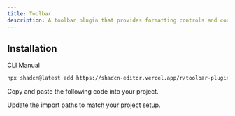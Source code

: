 ```yaml
---
title: Toolbar
description: A toolbar plugin that provides formatting controls and context management for the rich text editor.
---
```


<ComponentPreview
  name="toolbar-plugin-demo"
  className="[&_.preview>[data-orientation=vertical]]:sm:max-w-[70%]"
  description="A toolbar plugin for the rich text editor."
/>

## Installation

<Tabs defaultValue="cli">

<TabsList>
  <TabsTrigger value="cli">CLI</TabsTrigger>
  <TabsTrigger value="manual">Manual</TabsTrigger>
</TabsList>

<TabsContent value="cli">

```bash
npx shadcn@latest add https://shadcn-editor.vercel.app/r/toolbar-plugin.json
```

</TabsContent>

<TabsContent value="manual">

<Steps>

<Step>Copy and paste the following code into your project.</Step>

<ComponentSource name="toolbar-plugin" />

<Step>Update the import paths to match your project setup.</Step>

</Steps>

</TabsContent>

</Tabs>
